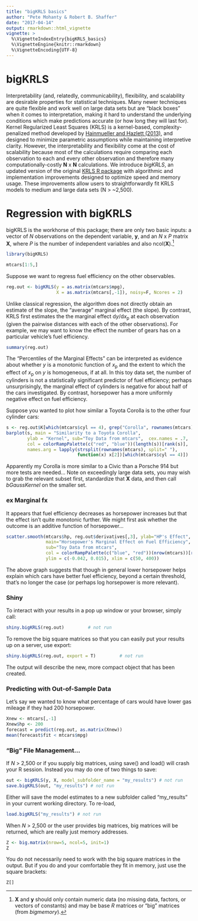 ```yaml
---
title: "bigKRLS basics"
author: "Pete Mohanty & Robert B. Shaffer"
date: "2017-04-14"
output: rmarkdown::html_vignette
vignette: >
  %\VignetteIndexEntry{bigKRLS_basics}
  %\VignetteEngine{knitr::rmarkdown}
  %\VignetteEncoding{UTF-8}
---
```


# bigKRLS

Interpretability (and, relatedly, communicability), flexibility, and scalability are desirable properties for statistical techniques. Many newer techniques are quite flexible and work well on large data sets but are "black boxes" when it comes to interpretation, making it hard to understand the underlying conditions which make predictions accurate (or how long they will last for). Kernel Regularized Least Squares (KRLS) is a kernel-based, complexity-penalized method developed by [Hainmueller and Hazlett (2013)](http://pan.oxfordjournals.org/content/22/2/143), and designed to minimize parametric assumptions while maintaining interpretive clarity. However, the interpretability and flexibility come at the cost of scalability because most of the calculations require comparing each observation to each and every other observation and therefore many computationally-costly  **N** x **N** calculations. We introduce *bigKRLS*, an updated version of the original [KRLS R package](https://cran.r-project.org/web/packages/KRLS/index.html) with algorithmic and implementation improvements designed to optimize speed and memory usage. These improvements allow users to straightforwardly fit KRLS models to medium and large data sets (N > ~2,500). 

# Regression with bigKRLS 
bigKRLS is the workhorse of this package; there are only two basic inputs: a vector of *N* observations on the dependent variable, **y**, and an *N* x *P* matrix **X**, where *P* is the number of independent variables and also ncol(**X**).^[**X** and **y** should only contain numeric data (no missing data, factors, or vectors of constants) and may be base *R* matrices or "big" matrices (from *bigmemory*).]    


```r
library(bigKRLS)
```

```r
mtcars[1:5,]
```

Suppose we want to regress fuel efficiency on the other observables. 

```r
reg.out <- bigKRLS(y = as.matrix(mtcars$mpg), 
                   X = as.matrix(mtcars[,-1]), noisy=F, Ncores = 2)
```
Unlike classical regression, the algorithm does not directly obtain an estimate of the slope, the "average" marginal effect (the slope). By contrast, KRLS first estimates the the marginal effect d*y*/d*x*~p~ at each observation (given the pairwise distances with each of the other observations). For example, we may want to know the effect the number of gears has on a particular vehicle's fuel efficiency. 
```r
summary(reg.out)
```

The "Percentiles of the Marginal Effects" can be interpreted as evidence about whether *y* is a monotonic function of *x*~p~ and the extent to which the effect of *x*~p~ on *y* is homogeneous, if at all. In this toy data set, the number of cylinders is not a statistically significant predictor of fuel efficiency; perhaps unsurprisingly, the marginal effect of cylinders is negative for about half of the cars investigated. By contrast, horsepower has a more uniformly negative effect on fuel efficiency.

Suppose you wanted to plot how similar a Toyota Corolla is to the other four cylinder cars:
```r
s <- reg.out$K[which(mtcars$cyl == 4), grep("Corolla", rownames(mtcars))]
barplot(s, main = "Similarity to a Toyota Corolla", 
        ylab = "Kernel", sub="Toy Data from mtcars",  cex.names = .7,
        col = colorRampPalette(c("red", "blue"))(length(s))[rank(s)],
        names.arg = lapply(strsplit(rownames(mtcars), split=" "), 
                           function(x) x[2])[which(mtcars$cyl == 4)])
```
Apparently my Corolla is more similar to a Civic than a Porsche 914 but more tests are needed...  Note on exceedingly large data sets, you may wish to grab the relevant subset first, standardize that **X** data, and then call *bGaussKernel* on the smaller set. 

### ex Marginal fx

It appears that fuel efficiency decreases as horsepower increases but that the effect isn't quite monotonic further. We might first ask whether the outcome is an additive function of horsepower...

```r

scatter.smooth(mtcars$hp, reg.out$derivatives[,3], ylab="HP's Effect", xlab="Horsepower", pch = 19, bty = "n",
               main="Horsepower's Marginal Effect on Fuel Efficiency",
               sub="Toy Data from mtcars",
               col = colorRampPalette(c("blue", "red"))(nrow(mtcars))[rank(reg.out$coeffs^2)], 
               ylim = c(-0.042, 0.015), xlim = c(50, 400))

```

The above graph suggests that though in general lower horsepower helps explain which cars have better fuel efficiency, beyond a certain threshold, that's no longer the case (or perhaps log horsepower is more relevant). 

### Shiny 

To interact with your results in a pop up window or your browser, simply call:
```r
shiny.bigKRLS(reg.out)         # not run
```
To remove the big square matrices so that you can easily put your results up on a server, use export:
```r
shiny.bigKRLS(reg.out, export = T)         # not run
```
The output will describe the new, more compact object that has been created.


### Predicting with Out-of-Sample Data

Let's say we wanted to know what percentage of cars would have lower gas mileage if they had 200 horsepower.

```r
Xnew <- mtcars[,-1]
Xnew$hp <- 200
forecast = predict(reg.out, as.matrix(Xnew))
mean(forecast$fit < mtcars$mpg)
```


### "Big" File Management...

If *N* > 2,500 or if you supply big matrices, using save() and load() will crash your R session. Instead you may do one of two things to save:

```r
out <- bigKRLS(y, X, model_subfolder_name = "my_results") # not run
save.bigKRLS(out, "my_results") # not run
```
Either will save the model estimates to a new subfolder called "my_results" in your current working directory. To re-load,
```r
load.bigKRLS("my_results") # not run
```

When *N* > 2,500 or the user provides big matrices, big matrices will be returned, which are really just memory addresses.

```r
Z <- big.matrix(nrow=5, ncol=5, init=1)
Z
```
You do not necessarily need to work with the big square matrices in the output. But if you do and your comfortable they fit in memory, just use the square brackets:
```r
Z[]
```
